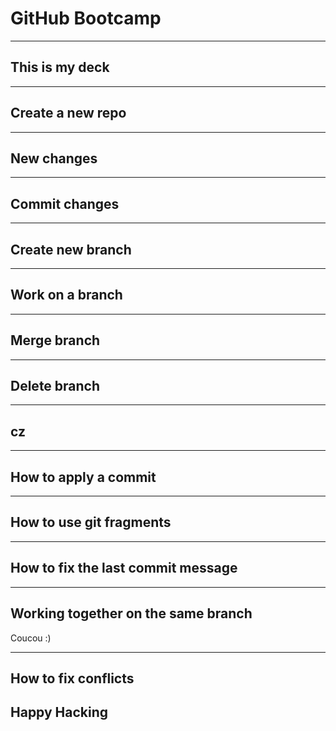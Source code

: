 <!-- deck.mdx -->

# GitHub Bootcamp

---

## This is my deck

---

## Create a new repo

---

## New changes

---

## Commit changes

---

## Create new branch

---

## Work on a branch

---

## Merge branch

---

## Delete branch

---

## cz

---

## How to apply a commit

---

## How to use git fragments

---

## How to fix the last commit message

---

## Working together on the same branch
Coucou
:)

---

## How to fix conflicts

## Happy Hacking
